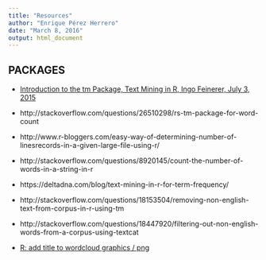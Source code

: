 ```yaml
---
title: "Resources"
author: "Enrique Pérez Herrero"
date: "March 8, 2016"
output: html_document
---
```


## PACKAGES

* [Introduction to the tm Package, Text Mining in R, Ingo Feinerer, July 3, 2015](https://cran.r-project.org/web/packages/tm/vignettes/tm.pdf)

* http://stackoverflow.com/questions/26510298/rs-tm-package-for-word-count
* http://www.r-bloggers.com/easy-way-of-determining-number-of-linesrecords-in-a-given-large-file-using-r/
* http://stackoverflow.com/questions/8920145/count-the-number-of-words-in-a-string-in-r
* https://deltadna.com/blog/text-mining-in-r-for-term-frequency/
* http://stackoverflow.com/questions/18153504/removing-non-english-text-from-corpus-in-r-using-tm
* http://stackoverflow.com/questions/18447920/filtering-out-non-english-words-from-a-corpus-using-textcat
* [R: add title to wordcloud graphics / png](http://stackoverflow.com/questions/15224913/r-add-title-to-wordcloud-graphics-png)
